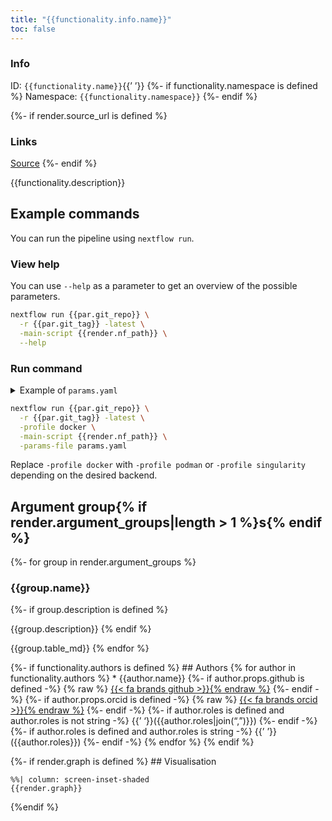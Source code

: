 ```yaml
---
title: "{{functionality.info.name}}"
toc: false
---
```


::: {.column-margin}

### Info

ID: `{{functionality.name}}`{{'  '}}
{%- if functionality.namespace is defined %}
Namespace: `{{functionality.namespace}}`
{%- endif %}

{%- if render.source_url is defined %}

### Links
[Source]({{render.source_url}}){.btn-action .btn-sm .btn-info .btn role="button"}
{%- endif %}

:::

{{functionality.description}}

## Example commands

You can run the pipeline using `nextflow run`.

### View help

You can use `--help` as a parameter to get an overview of the possible parameters.

```bash
nextflow run {{par.git_repo}} \
  -r {{par.git_tag}} -latest \
  -main-script {{render.nf_path}} \
  --help
```

### Run command

<details>
<summary>Example of `params.yaml`</summary>
```yaml
{{render.params_yaml}}
```
</details>

```bash
nextflow run {{par.git_repo}} \
  -r {{par.git_tag}} -latest \
  -profile docker \
  -main-script {{render.nf_path}} \
  -params-file params.yaml
```

:::{.callout-note}
Replace `-profile docker` with `-profile podman` or `-profile singularity` depending on the desired backend.
:::

## Argument group{% if render.argument_groups|length > 1 %}s{% endif %}

{%- for group in render.argument_groups %}

### {{group.name}}

{%- if group.description is defined %}

{{group.description}}
{% endif %}

{{group.table_md}}
{% endfor %}

{%- if functionality.authors is defined %}
## Authors
{% for author in functionality.authors %}
  * {{author.name}}
    {%- if author.props.github is defined -%}
      {% raw %} [{{< fa brands github >}}{% endraw %}](https://github.com/{{author.props.github}})
    {%- endif -%}
    {%- if author.props.orcid is defined -%}
      {% raw %} [{{< fa brands orcid >}}{% endraw %}](https://orcid.org/{{author.props.orcid}})
    {%- endif -%}
    {%- if author.roles is defined and author.roles is not string -%}
      {{' '}}({{author.roles|join(", ")}})
    {%- endif -%}
    {%- if author.roles is defined and author.roles is string -%}
      {{' '}}({{author.roles}})
    {%- endif -%}
{% endfor %}
{% endif %}

{%- if render.graph is defined %}
## Visualisation

```mermaid
%%| column: screen-inset-shaded
{{render.graph}}
```
{%endif %}